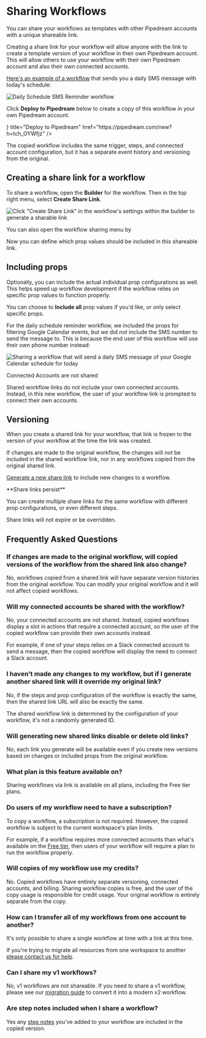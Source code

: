 
# Sharing Workflows

You can share your workflows as templates with other Pipedream accounts with a unique shareable link.

Creating a share link for your workflow will allow anyone with the link to create a template version of your workflow in their own Pipedream account. This will allow others to use your workflow with their own Pipedream account and also their own connected accounts.

[Here's an example of a workflow](https://pipedream.com/new?h=tch_OYWfjz) that sends you a daily SMS message with today's schedule:

![Daily Schedule SMS Reminder workflow](https://res.cloudinary.com/pipedreamin/image/upload/v1685116771/docs/docs/share%20workflows/New_Project_6_n63kju.png)

Click **Deploy to Pipedream** below to create a copy of this workflow in your own Pipedream account.

<Cards>
  <Card icon={<RocketShip />} title="Deploy to Pipedream" href="https://pipedream.com/new?h=tch_OYWfjz" />
</Cards>

The copied workflow includes the same trigger, steps, and connected account configuration, but it has a separate event history and versioning from the original.

## Creating a share link for a workflow

To share a workflow, open the **Builder** for the workflow. Then in the top right menu, select **Create Share Link**.

![Click "Create Share Link" in the workflow's settings within the builder to generate a sharable link](pages/workflows/images/sharing/sharing-workflow-button.png)

<Callout type="info" emoji="ℹ️">
You can also open the workflow sharing menu by 
</Callout>

Now you can define which prop values should be included in this shareable link.

## Including props

Optionally, you can include the actual individual prop configurations as well. This helps speed up workflow development if the workflow relies on specific prop values to function properly.

You can choose to **Include all** prop values if you'd like, or only select specific props.

For the daily schedule reminder workflow, we included the props for filtering Google Calendar events, but we did _not_ include the SMS number to send the message to. This is because the end user of this workflow will use their own phone number instead:

![Sharing a workflow that will send a daily SMS message of your Google Calendar schedule for today](https://res.cloudinary.com/pipedreamin/image/upload/v1685113542/docs/docs/share%20workflows/CleanShot_2023-05-26_at_11.05.16_hebqpl.png)

<Callout type="info" emoji="ℹ️">
Connected Accounts are not shared

Shared workflow links do not include your own connected accounts. Instead, in this new workflow, the user of your workflow link is prompted to connect their own accounts.
</Callout>

## Versioning

When you create a shared link for your workflow, that link is frozen to the version of your workflow at the time the link was created.

If changes are made to the original workflow, the changes will _not_ be included in the shared workflow link, nor in any workflows copied from the original shared link.

[Generate a new share link](#creating-a-share-link-for-a-workflow) to include new changes to a workflow.

<Callout type="info" emoji="ℹ️">
**Share links persist**

You can create multiple share links for the same workflow with different prop configurations, or even different steps.

Share links will not expire or be overridden.
</Callout>

## Frequently Asked Questions

### If changes are made to the original workflow, will copied versions of the workflow from the shared link also change?

No, workflows copied from a shared link will have separate version histories from the original workflow. You can modify your original workflow and it will not affect copied workflows.

### Will my connected accounts be shared with the workflow?

No, your connected accounts are not shared. Instead, copied workflows display a slot in actions that require a connected account, so the user of the copied workflow can provide their own accounts instead.

For example, if one of your steps relies on a Slack connected account to send a message, then the copied workflow will display the need to connect a Slack account.

### I haven't made any changes to my workflow, but if I generate another shared link will it override my original link?

No, if the steps and prop configuration of the workflow is exactly the same, then the shared link URL will also be exactly the same.

The shared workflow link is determined by the configuration of your workflow, it's not a randomly generated ID.

### Will generating new shared links disable or delete old links?

No, each link you generate will be available even if you create new versions based on changes or included props from the original workflow.

### What plan is this feature available on?

Sharing workflows via link is available on all plans, including the Free tier plans.

### Do users of my workflow need to have a subscription?

To copy a workflow, a subscription is not required. However, the copied workflow is subject to the current workspace's plan limits.

For example, if a workflow requires more connected accounts than what's available on the [Free tier](/pricing/#free-tier), then users of your workflow will require a plan to run the workflow properly.

### Will copies of my workflow use my credits?

No. Copied workflows have entirely separate versioning, connected accounts, and billing. Sharing workflow copies is free, and the user of the copy usage is responsible for credit usage. Your original workflow is entirely separate from the copy.

### How can I transfer all of my workflows from one account to another?

It's only possible to share a single workflow at time with a link at this time.

If you're trying to migrate all resources from one workspace to another [please contact us for help](mailto:support@pipedream.com).

### Can I share my v1 workflows?

No, v1 workflows are not shareable. If you need to share a v1 workflow, please see our [migration guide](/migrate-from-v1/) to convert it into a modern v2 workflow.

### Are step notes included when I share a workflow?

Yes any [step notes](/workflows/steps/#step-notes) you've added to your workflow are included in the copied version.
